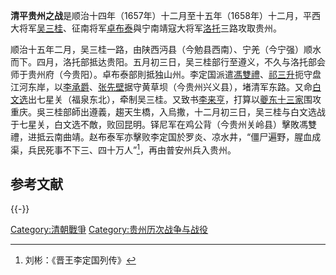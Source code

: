 '''清平贵州之战'''是顺治十四年（1657年）十二月至十五年（1658年）十二月，平西大将军[[吴三桂|吴三桂]]、征南将军[[卓布泰|卓布泰]]與宁南靖寇大将军[[洛托|洛托]]三路攻取贵州。

顺治十五年二月，吴三桂一路，由陕西沔县（今勉县西南）、宁羌（今宁强）顺水而下。四月，洛托部抵达贵阳。五月初三日，吴三桂部行至遵义，不久与洛托部会师于贵州府（今贵阳）。卓布泰部則抵独山州。李定国派遣[[馮雙禮|馮雙禮]]、[[祁三升|祁三升]]扼守盘江河东岸，以[[李承爵|李承爵]]、[[张先壁|张先壁]]据守黄草坝（今贵州兴义县），堵清军东路。又命[[白文选|白文选]]出七星关（福泉东北），牵制吴三桂。又致书[[李来亨|李来亨]]，打算以[[夔东十三家|夔东十三家]]围攻重庆。吳三桂部師出遵義，趨天生橋，入烏撒，十二月初三日，吴三桂与白文选战于七星关，白文选不敵，败回昆明。铎尼军在鸡公背（今贵州关岭县）擊敗馮雙禮，进抵云南曲靖。赵布泰军亦擊败李定国於罗炎、凉水井，“僵尸遍野，腥血成渠，兵民死事不下三、四十万人”<ref>刘彬：《晋王李定国列传》</ref>，再由普安州兵入贵州。

== 参考文献 ==
{{Reflist}}

{{-}}
{{清朝历史事件}}

[[Category:清朝戰爭|Category:清朝戰爭]]
[[Category:贵州历次战争与战役|Category:贵州历次战争与战役]]